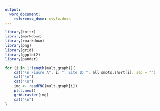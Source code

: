 ---
output: 
  word_document: 
    reference_docx: style.docx
---

```{r library , echo = FALSE}
library(knitr)
library(markdown)
library(rmarkdown)
library(png)
library(grid)
library(ggplot2)
library(pander)
```

```{r all_smpt_plots, echo = FALSE, fig.width = 6, fig.height = 4.1, results = "asis", fig.keep = "all"}
for (i in 1:length(mult.graph)){
    cat("\n Figure A", i, ": Site ID ", all.smpts.short[i], sep = "")
    cat("\n")
    cat("\n")
    img <- readPNG(mult.graph[i])
    plot.new()
    grid.raster(img)
    cat("\n")
}
```
